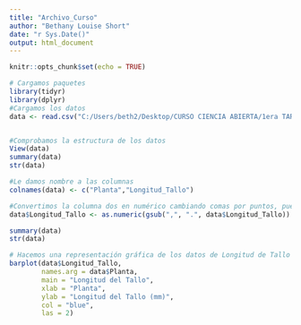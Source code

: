 ```yaml
---
title: "Archivo_Curso"
author: "Bethany Louise Short"
date: "r Sys.Date()"
output: html_document
---
```


```r
knitr::opts_chunk$set(echo = TRUE)

# Cargamos paquetes
library(tidyr)
library(dplyr)
#Cargamos los datos
data <- read.csv("C:/Users/beth2/Desktop/CURSO CIENCIA ABIERTA/1era TAREA/RESULTADOS LONGITUD TALLO.csv", sep = ";", header = FALSE)


#Comprobamos la estructura de los datos
View(data)
summary(data)
str(data)

#Le damos nombre a las columnas
colnames(data) <- c("Planta","Longitud_Tallo")

#Convertimos la columna dos en numérico cambiando comas por puntos, pues con las comas no está reconociendo los datos en formato numérico.
data$Longitud_Tallo <- as.numeric(gsub(",", ".", data$Longitud_Tallo))

summary(data)
str(data)
```
```r
# Hacemos una representación gráfica de los datos de Longitud de Tallo
barplot(data$Longitud_Tallo,
        names.arg = data$Planta,
        main = "Longitud del Tallo",
        xlab = "Planta",
        ylab = "Longitud del Tallo (mm)",
        col = "blue",
        las = 2)
```





